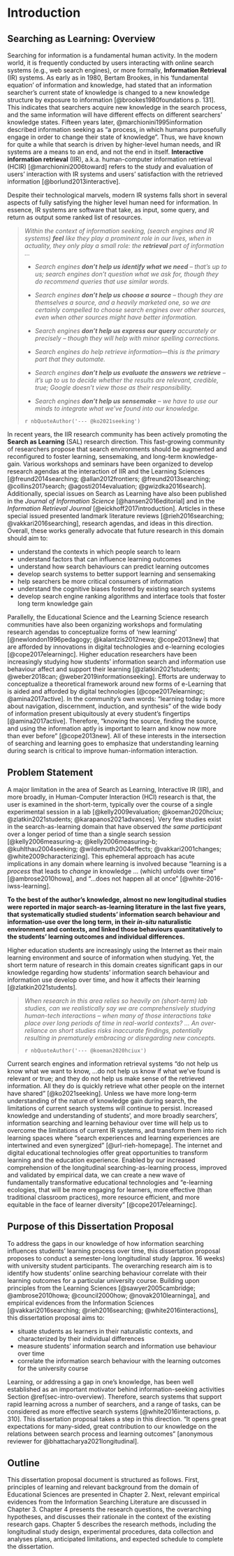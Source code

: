 # Introduction

## Searching as Learning: Overview {#sec-intro-overview}

Searching for information is a fundamental human activity. In the modern world, it is frequently conducted by users interacting with online search systems (e.g., web search engines), or more formally, **Information Retrieval** (IR) systems.
As early as in 1980, Bertam Brookes, in his 'fundamental equation' of information and knowledge, had stated that an information searcher's current state of knowledge is changed to a new knowledge structure by exposure to information [@brookes1980foundations p. 131].
This indicates that searchers acquire new knowledge in the search process, and the same information will have different effects on different searchers' knowledge states.
Fifteen years later, @marchionini1995information described information seeking as "a process, in which humans purposefully engage in order to change
their state of knowledge".
Thus, we have known for quite a while that search is driven by higher-level human needs, and IR systems are a means to an end, and not the end in itself.
**Interactive information retrieval** (IIR), a.k.a. human-computer information retrieval (HCIR) [@marchionini2006toward] refers to the study and evaluation of users' interaction with IR systems and users' satisfaction with the retrieved information [@borlund2013interactive].

Despite their technological marvels, modern IR systems falls short in several aspects of fully satisfying the higher level human need for information.
In essence, IR systems are software that take, as input, some query, and return as output some ranked list of resources.

<!-- UT format guideline: do not use quotation marks in the blockquote, except when indicating quotations within the block quote;  indent on the left -->

> *Within the context of information seeking, (search engines and IR systems) **feel** like they play a prominent role in our lives, when in actuality, they only play a small role: the **retrieval** part of information ...*
>
>- *Search engines **don't help us identify what we need** -- that's up to us; search engines don't question what we ask for, though they do recommend queries that use similar words.*
>
> - *Search engines **don't help us choose a source** -- though they are themselves a source, and a heavily marketed one, so we are certainly compelled to choose search engines over other sources, even when other sources might have better information.*
>
> - *Search engines **don't help us express our query** accurately or precisely -- though they will help with minor spelling corrections.*
>
> - *Search engines do help retrieve information---this is the primary part that they automate.*
>
> - *Search engines **don't help us evaluate the answers we retrieve** -- it's up to us to decide whether the results are relevant, credible, true; Google doesn't view those as their responsibility.*
>
>- *Search engines **don't help us sensemake** -- we have to use our minds to integrate what we've found into our knowledge.*
>
> `r nbQuoteAuthor('--- @ko2021seeking')`
>

In recent years, the IIR research community has been actively promoting the **Search as Learning** (SAL) research direction.
This fast-growing community of researchers propose that search environments should be augmented and reconfigured to foster learning, sensemaking, and long-term knowledge-gain.
Various workshops and seminars have been organized to develop research agendas at the interaction of IIR and the Learning Sciences [@freund2014searching; @allan2012frontiers; @freund2013searching; @collins2017search; @agosti2014evaluation; @gwizdka2016search].
Additionally, special issues on Search as Learning have also been published in the *Journal of Information Science* [@hansen2016editorial] and in the *Information Retrieval Journal* [@eickhoff2017introduction].
Articles in these special issued presented landmark literature reviews [@rieh2016searching; @vakkari2016searching], research agendas, and ideas
in this direction. 
Overall, these works generally advocate that future research in this domain should aim to:

- understand the contexts in which people search to learn
- understand factors that can influence learning outcomes
- understand how search behaviours can predict learning outcomes
- develop search systems to better support learning and sensemaking
- help searchers be more critical consumers of information
- understand the cognitive biases fostered by existing search systems
- develop search engine ranking algorithms and interface tools that foster long term knowledge gain

Parallelly, the Educational Science and the Learning Science research communities have also been organizing workshops and formulating research
agendas to conceptualize forms of 'new learning' [@newlondon1996pedagogy; @kalantzis2012newa; @cope2013new] that are afforded by innovations in digital technologies and e-learning ecologies [@cope2017elearningc].
Higher education researchers have been increasingly studying how students' information search and information use behaviour affect and support their learning [@zlatkin2021students; @weber2018can; @weber2019informationseeking].
Efforts are underway to conceptualize a theoretical framework around new forms of e-Learning that is aided and afforded by digital technologies [@cope2017elearningc; @amina2017active].
In the community's own words: "learning today is more about navigation, discernment, induction, and synthesis" of the wide body of information present ubiquitously at every student's fingertips [@amina2017active].
Therefore, "knowing the source, finding the source, and using the information aptly is important to learn and know now more than ever before" [@cope2013new].
All of these interests in the intersection of searching and learning goes to emphasize that understanding learning during search is critical to
improve human-information interaction.

## Problem Statement {#sec-intro-problem-statement}

A major limitation in the area of Search as Learning, Interactive IR (IIR), and more broadly, in Human-Computer Interaction (HCI) research is
that, the user is examined in the short-term, typically over the course of a single experimental session in a lab
[@kelly2009evaluation; @koeman2020hciux; @zlatkin2021students; @karapanos2021advances].
Very few studies exist in the search-as-learning domain that have observed *the same participant* over a longer period of time than a single search session [@kelly2006measuring-a; @kelly2006measuring-b; @kuhlthau2004seeking; @wildemuth2004effects; @vakkari2001changes; @white2009characterizing].
This ephemeral approach has acute implications in any domain where learning is involved because "learning is a *process* that leads to *change* in knowledge ... (which) unfolds over time" [@ambrose2010howa], and "...does not happen all at once" [@white-2016-iwss-learning].

**To the best of the author's knowledge, almost no new longitudinal studies were reported in major search-as-learning literature in the last five years, that systematically studied students' information search behaviour and information-use over the long term, in their *in-situ* naturalistic environment and contexts, and linked those behaviours quantitatively to the students' learning outcomes and individual differences.**

Higher education students are increasingly using the Internet as their main learning environment and source of information when studying. Yet, the short term nature of research in this domain creates significant gaps in our knowledge regarding how students' information search behaviour and information use develop over time, and how it affects their learning [@zlatkin2021students].

> *When research in this area relies so heavily on (short-term) lab studies, can we realistically say we are comprehensively studying human-tech interactions -- when many of those interactions take place over long periods of time in real-world contexts? ... An over-reliance on short studies risks inaccurate findings, potentially resulting in prematurely embracing or disregarding new concepts.*
>
> `r nbQuoteAuthor('--- @koeman2020hciux')`

Current search engines and information retrieval systems "do not help us know what we want to know, ...do not help us know if what we've found is relevant or true; and they do not help us make sense of the retrieved information.
All they do is quickly retrieve what other people on the internet have shared" [@ko2021seeking].
Unless we have more long-term understanding of the nature of knowledge gain during search, the limitations of current search systems will continue to persist.
Increased knowledge and understanding of students', and more broadly searchers', information searching and learning behaviour over time will help us to overcome the limitations of current IR systems, and transform them into rich learning spaces where "search experiences and learning experiences are intertwined and even synergized" [@url-rieh-homepage].
The internet and digital educational technologies offer great opportunities to transform learning and the education experience.
Enabled by our increased comprehension of the longitudinal searching-as-learning process, improved and validated by empirical data, we can create a new wave of fundamentally transformative educational technologies and "e-learning ecologies, that will be more engaging for learners, more effective (than traditional classroom practices), more resource efficient, and more equitable in the face of learner diversity" [@cope2017elearningc].

## Purpose of this Dissertation Proposal {#sec-intro-purpose}

To address the gaps in our knowledge of how information searching influences students' learning process over time, this dissertation proposal proposes to conduct a semester-long longitudinal study (approx. 16 weeks) with university student participants.
The overarching research aim is to identify how students' online searching behaviour correlate with their learning outcomes for a particular university course.
Building upon principles from the Learning Sciences [@sawyer2005cambridge; @ambrose2010howa; @council2000how; @novak2010learninga],
and empirical evidences from the Information Sciences [@vakkari2016searching; @rieh2016searching; @white2016interactions],
this dissertation proposal aims to:

- situate students as learners in their naturalistic contexts, and characterized by their individual differences
- measure students' information search and information use behaviour over time
- correlate the information search behaviour with the learning outcomes for the university course

Learning, or addressing a gap in one's knowledge, has been well established as an important motivator behind information-seeking activities 
Section \@ref(sec-intro-overview).
Therefore, search systems that support rapid learning across a number of searchers, and a range of tasks, can be considered as more effective search systems [@white2016interactions, p. 310].
This dissertation proposal takes a step in this direction.
"It opens great expectations for many-sided, great contribution to our knowledge on the relations between search process and learning outcomes" [anonymous reviewer for @bhattacharya2021longitudinal].

## Outline {#sec-intro-outline}

This dissertation proposal document is structured as follows.
First, principles of learning and relevant background from the domain of Educational Sciences are presented in Chapter 2.
Next, relevant empirical evidences from the Information Searching Literature are discussed in Chapter 3.
Chapter 4 presents the research questions, the overarching hypotheses, and discusses their rationale in the context of
the existing research gaps.
Chapter 5 describes the research methods, including the longitudinal study design, experimental procedures, data collection and analyses plans, anticipated limitations, and expected schedule to complete the dissertation.
